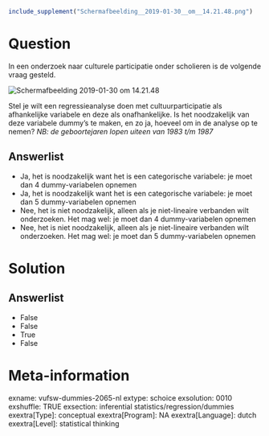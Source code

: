 ```r
include_supplement("Schermafbeelding__2019-01-30__om__14.21.48.png")
```

Question
========
In een onderzoek naar culturele participatie onder scholieren is de
volgende vraag gesteld.  
  
<img src="Schermafbeelding__2019-01-30__om__14.21.48.png"
class="fr-fic fr-dii tvcss_2"
alt="Schermafbeelding 2019-01-30 om 14.21.48" />  
  
Stel je wilt een regressieanalyse doen met cultuurparticipatie als
afhankelijke variabele en deze als onafhankelijke. Is het noodzakelijk
van deze variabele dummy’s te maken, en zo ja, hoeveel om in de analyse
op te nemen? *NB: de geboortejaren lopen uiteen van 1983 t/m 1987*

Answerlist
----------
* Ja, het is noodzakelijk want het is een categorische variabele: je moet
  dan 4 dummy-variabelen opnemen
* Ja, het is noodzakelijk want het is een categorische variabele: je moet
  dan 5 dummy-variabelen opnemen
* Nee, het is niet noodzakelijk, alleen als je niet-lineaire verbanden
  wilt onderzoeken. Het mag wel: je moet dan 4 dummy-variabelen opnemen
* Nee, het is niet noodzakelijk, alleen als je niet-lineaire verbanden
  wilt onderzoeken. Het mag wel: je moet dan 5 dummy-variabelen opnemen

Solution
========










Answerlist
----------
* False
* False
* True
* False

Meta-information
================
exname: vufsw-dummies-2065-nl
extype: schoice
exsolution: 0010
exshuffle: TRUE
exsection: inferential statistics/regression/dummies
exextra[Type]: conceptual
exextra[Program]: NA
exextra[Language]: dutch
exextra[Level]: statistical thinking

